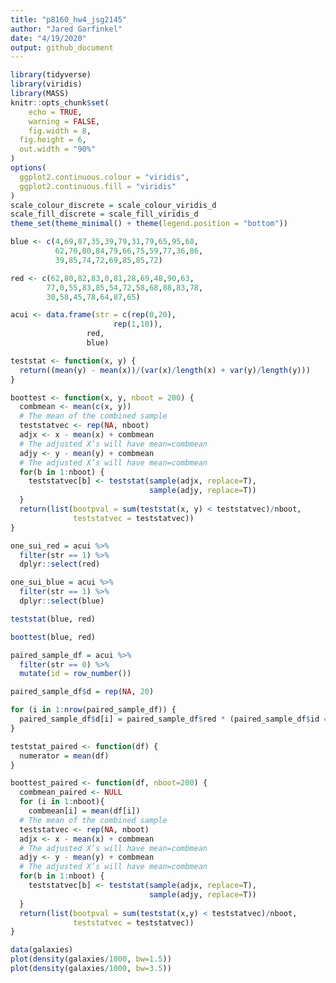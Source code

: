 ```yaml
---
title: "p8160_hw4_jsg2145"
author: "Jared Garfinkel"
date: "4/19/2020"
output: github_document
---
```


```r
library(tidyverse)
library(viridis)
library(MASS)
knitr::opts_chunk$set(
	echo = TRUE,
	warning = FALSE,
	fig.width = 8, 
  fig.height = 6,
  out.width = "90%"
)
options(
  ggplot2.continuous.colour = "viridis",
  ggplot2.continuous.fill = "viridis"
)
scale_colour_discrete = scale_colour_viridis_d
scale_fill_discrete = scale_fill_viridis_d
theme_set(theme_minimal() + theme(legend.position = "bottom"))
```

```r
blue <- c(4,69,87,35,39,79,31,79,65,95,68,
          62,70,80,84,79,66,75,59,77,36,86,
          39,85,74,72,69,85,85,72)

red <- c(62,80,82,83,0,81,28,69,48,90,63,
        77,0,55,83,85,54,72,58,68,88,83,78,
        30,58,45,78,64,87,65)

acui <- data.frame(str = c(rep(0,20),
                       rep(1,10)),
                 red,
                 blue)
```

```r
teststat <- function(x, y) {
  return((mean(y) - mean(x))/(var(x)/length(x) + var(y)/length(y)))
}

boottest <- function(x, y, nboot = 200) {
  combmean <- mean(c(x, y))
  # The mean of the combined sample
  teststatvec <- rep(NA, nboot)
  adjx <- x - mean(x) + combmean
  # The adjusted X’s will have mean=combmean
  adjy <- y - mean(y) + combmean
  # The adjusted X’s will have mean=combmean
  for(b in 1:nboot) {
    teststatvec[b] <- teststat(sample(adjx, replace=T),
                               sample(adjy, replace=T))
  }
  return(list(bootpval = sum(teststat(x, y) < teststatvec)/nboot, 
              teststatvec = teststatvec))
}
```

```r
one_sui_red = acui %>% 
  filter(str == 1) %>% 
  dplyr::select(red)

one_sui_blue = acui %>% 
  filter(str == 1) %>% 
  dplyr::select(blue)
```

```r
teststat(blue, red)

boottest(blue, red)
```

```r
paired_sample_df = acui %>% 
  filter(str == 0) %>% 
  mutate(id = row_number())

paired_sample_df$d = rep(NA, 20)

for (i in 1:nrow(paired_sample_df)) {
  paired_sample_df$d[i] = paired_sample_df$red * (paired_sample_df$id == i) - paired_sample_df$blue * (paired_sample_df$id == i)
}
```

```r
teststat_paired <- function(df) {
  numerator = mean(df)
}

boottest_paired <- function(df, nboot=200) {
  combmean_paired <- NULL
  for (i in 1:nboot){
    combmean[i] = mean(df[i])
  # The mean of the combined sample
  teststatvec <- rep(NA, nboot)
  adjx <- x - mean(x) + combmean
  # The adjusted X’s will have mean=combmean
  adjy <- y - mean(y) + combmean
  # The adjusted X’s will have mean=combmean
  for(b in 1:nboot) {
    teststatvec[b] <- teststat(sample(adjx, replace=T),
                               sample(adjy, replace=T))
  }
  return(list(bootpval = sum(teststat(x,y) < teststatvec)/nboot, 
              teststatvec = teststatvec))
}
```

```r
data(galaxies)
plot(density(galaxies/1000, bw=1.5))
plot(density(galaxies/1000, bw=3.5))
```



